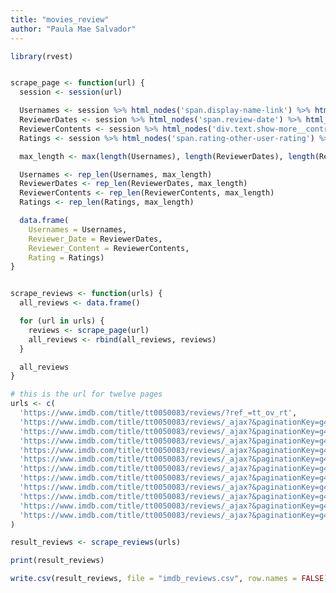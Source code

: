 ```yaml
---
title: "movies_review"
author: "Paula Mae Salvador"
---
```


```r
library(rvest)


scrape_page <- function(url) {
  session <- session(url)

  Usernames <- session %>% html_nodes('span.display-name-link') %>% html_text()
  ReviewerDates <- session %>% html_nodes('span.review-date') %>% html_text()
  ReviewerContents <- session %>% html_nodes('div.text.show-more__control') %>% html_text()
  Ratings <- session %>% html_nodes('span.rating-other-user-rating') %>% html_text()

  max_length <- max(length(Usernames), length(ReviewerDates), length(ReviewerContents), length(Ratings))

  Usernames <- rep_len(Usernames, max_length)
  ReviewerDates <- rep_len(ReviewerDates, max_length)
  ReviewerContents <- rep_len(ReviewerContents, max_length)
  Ratings <- rep_len(Ratings, max_length)

  data.frame(
    Usernames = Usernames,
    Reviewer_Date = ReviewerDates,
    Reviewer_Content = ReviewerContents,
    Rating = Ratings)
}


scrape_reviews <- function(urls) {
  all_reviews <- data.frame()

  for (url in urls) {
    reviews <- scrape_page(url)
    all_reviews <- rbind(all_reviews, reviews)
  }

  all_reviews
}

# this is the url for twelve pages 
urls <- c(
  'https://www.imdb.com/title/tt0050083/reviews/?ref_=tt_ov_rt',
  'https://www.imdb.com/title/tt0050083/reviews/_ajax?&paginationKey=g4w6ddbmqyzdo6ic4oxwjnrwqptmubby3qktv7pjb3bpuu35pjt6udk3oyyvznrpb4d2k47to67emtt7zat6gujwt4lt4',
  'https://www.imdb.com/title/tt0050083/reviews/_ajax?&paginationKey=g4w6ddbmqyzdo6ic4oxwjnzvr7umoazy3mmtz7hmapb7evd5pjt6ud23ou3fznjpb4dyxac2537ixz4wzo6r4gj4vsya2',
  'https://www.imdb.com/title/tt0050083/reviews/_ajax?&paginationKey=g4w6ddbmqyzdo6ic4oxwjnbxr7tm2azs3yptd6xkatbpswt5pjt6udc7om2v5mrcb4d7hvqjkgzqj6rrxn6qwjrvt5zks',
  'https://www.imdb.com/title/tt0050083/reviews/_ajax?&paginationKey=g4w6ddbmqyzdo6ic4oxwjnbsrtsmwbz73qodb6hoa3epwu35pjt6uck6pa4vvpzkb4dzg5ziqdnk4njobl7733pkjeepm',
  'https://www.imdb.com/title/tt0050083/reviews/_ajax?&paginationKey=g4w6ddbmqyzdo6ic4oxwjnbqrxu4yajt2iod54plape7stttfjrkqcssoyzf5mryoczqbvzsw5lpcw3k4rbiwh2huwpa',
  'https://www.imdb.com/title/tt0050083/reviews/_ajax?&paginationKey=g4w6ddbmqyzdo6ic4oxwjnbrrhqmqab33amt36pmb7a72wt5pjt6uc2tpezvtnbcb4ds5wvyi574eiic77q4pvzvvkmu2',
  'https://www.imdb.com/title/tt0050083/reviews/_ajax?&paginationKey=g4w6ddbmqyzdo6ic4oxwjnjzrtt4qab23apdb4pjb7epgvt5pjt6uckyouyvvnbmb4dvboth36ldrfio36wocxnmlib3y',
  'https://www.imdb.com/title/tt0050083/reviews/_ajax?&paginationKey=g4w6ddbmqyzdo6ic4oxwjnjwrdt46bb62iptv6xpalbpuw3goq366ss4oyyfznzpd54k5a3gilopdaphws7fqfk5nc4zt7y',
  'https://www.imdb.com/title/tt0050083/reviews/_ajax?&paginationKey=g4w6ddbmqyzdo6ic4oxwjnjuqltm4ab23iktx67iate72utgoq366sszoqzflpzldn4k4qqapbd6t6htzgqceka53rxtsgi',
  'https://www.imdb.com/title/tt0050083/reviews/_ajax?&paginationKey=g4w6ddbmqyzdo6ic4oxwjnjvrxt4ycj33ipdz4heaxd74vdgoq366sstom4vlmjkcr4k4klukctkuq6o65p52dieu2bz7ry',
  'https://www.imdb.com/title/tt0050083/reviews/_ajax?&paginationKey=g4w6ddbmqyzdo6ic4oxwjnjvrxt4ycj33ipdz4heaxd74vdgoq366sstom4vlmjkcr4k4klukctkuq6o65p52dieu2bz7ry'
)

result_reviews <- scrape_reviews(urls)

print(result_reviews)

write.csv(result_reviews, file = "imdb_reviews.csv", row.names = FALSE)
```